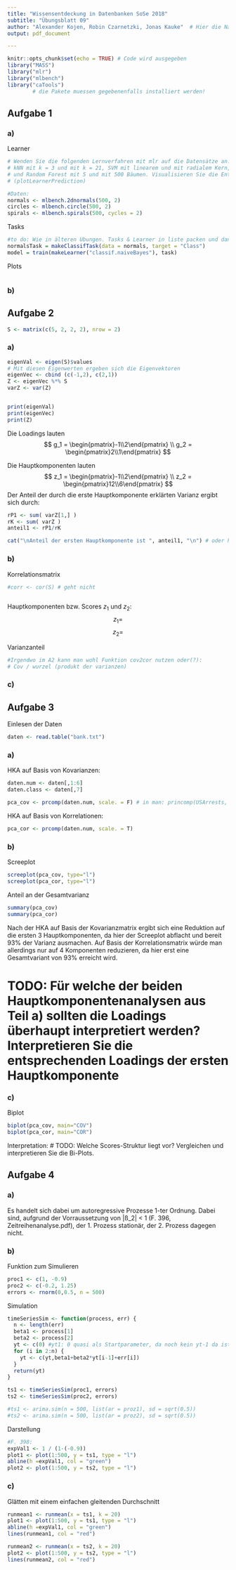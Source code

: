 ```yaml
---
title: "Wissensentdeckung in Datenbanken SoSe 2018"
subtitle: "Übungsblatt 09"
author: "Alexander Kojen, Robin Czarnetzki, Jonas Kauke"  # Hier die Namen aller Gruppenmitglieder eintragen!
output: pdf_document

---
```


```r
knitr::opts_chunk$set(echo = TRUE) # Code wird ausgegeben
library("MASS")
library("mlr")
library("mlbench")
library("caTools")
        # die Pakete muessen gegebenenfalls installiert werden!
```

## Aufgabe 1

### a)
Learner
```r
# Wenden Sie die folgenden Lernverfahren mit mlr auf die Datensätze an: Naive Bayes,
# kNN mit k = 3 und mit k = 21, SVM mit linearem und mit radialem Kern, AdaBoost, Entscheidungsbaum
# und Random Forest mit 5 und mit 500 Bäumen. Visualisieren Sie die Entscheidungsgrenzen
# (plotLearnerPrediction)

#Daten:
normals <- mlbench.2dnormals(500, 2)
circles <- mlbench.circle(500, 2)
spirals <- mlbench.spirals(500, cycles = 2)


```
Tasks
```r
#to do: Wie in älteren Übungen. Tasks & Learner in liste packen und dann (mit Schleife?) plotten 
normalsTask = makeClassifTask(data = normals, target = "Class")
model = train(makeLearner("classif.naiveBayes"), task)

```


Plots
```r

```


### b)




## Aufgabe 2
```r
S <- matrix(c(5, 2, 2, 2), nrow = 2)
```

### a)
```r
eigenVal <- eigen(S)$values
# Mit diesen Eigenwerten ergeben sich die Eigenvektoren
eigenVec <- cbind (c(-1,2), c(2,1))
Z <- eigenVec %*% S
varZ <- var(Z)


print(eigenVal)
print(eigenVec)
print(Z)
```
Die Loadings lauten
$$ 
g_1 = \begin{pmatrix}-1\\2\end{pmatrix} \\
g_2 = \begin{pmatrix}2\\1\end{pmatrix}
$$

Die Hauptkomponenten lauten
$$ 
z_1 = \begin{pmatrix}-1\\2\end{pmatrix} \\
z_2 = \begin{pmatrix}12\\6\end{pmatrix}
$$
Der Anteil der durch die erste Hauptkomponente erklärten Varianz ergibt sich durch:
```r
rP1 <- sum( varZ[1,] )
rK <- sum( varZ )
anteil1 <- rP1/rK

cat("\nAnteil der ersten Hauptkomponente ist ", anteil1, "\n") # oder hier schon geordnet?!

```




### b)
Korrelationsmatrix
```r

#corr <- cor(S) # geht nicht
```


```r
```
Hauptkomponenten bzw. Scores $z_1$ und $z_2$:
$$
z_1 = 
$$
$$
z_2 = 
$$

Varianzanteil
```r
#Irgendwo im A2 kann man wohl Funktion cov2cor nutzen oder(?):
# Cov / wurzel (produkt der varianzen)
```

### c)


## Aufgabe 3
Einlesen der Daten
```r
daten <- read.table("bank.txt")
```


### a)
HKA auf Basis von Kovarianzen:
```r
daten.num <- daten[,1:6]
daten.class <- daten[,7]

pca_cov <- prcomp(daten.num, scale. = F) # in man: princomp(USArrests, cor = TRUE) # =^= prcomp(USArrests, scale=TRUE)

```

HKA auf Basis von Korrelationen:
```r

pca_cor <- prcomp(daten.num, scale. = T)

```

### b)

Screeplot
```r

screeplot(pca_cov, type="l")
screeplot(pca_cor, type="l")

```

Anteil an der Gesamtvarianz
```r
summary(pca_cov)
summary(pca_cor)
```

Nach der HKA auf Basis der Kovarianzmatrix ergibt sich eine Reduktion auf die ersten 3 Hauptkomponenten, da hier der Screeplot abflacht und bereit 93% der Varianz ausmachen. Auf Basis der Korrelationsmatrix würde man allerdings nur auf 4 Komponenten reduzieren, da hier erst eine Gesamtvariant von 93% erreicht wird.

# TODO: Für welche der beiden Hauptkomponentenanalysen aus Teil a) sollten die Loadings überhaupt interpretiert werden? Interpretieren Sie die entsprechenden Loadings der ersten Hauptkomponente

### c)
Biplot
```r

biplot(pca_cov, main="COV")
biplot(pca_cor, main="COR")

```


Interpretation:
# TODO: Welche Scores-Struktur liegt vor? Vergleichen und interpretieren Sie die Bi-Plots.

## Aufgabe 4

### a)
Es handelt sich dabei um autoregressive Prozesse 1-ter Ordnung.
Dabei sind, aufgrund der Vorraussetzung von |ß_2| < 1 (F. 396, Zeitreihenanalyse.pdf), der 1. Prozess stationär, der 2. Prozess dagegen nicht.

### b)
Funktion zum Simulieren
```r
proc1 <- c(1, -0.9)
proc2 <- c(-0.2, 1.25)
errors <- rnorm(0,0.5, n = 500)
```

Simulation
```r
timeSeriesSim <- function(process, err) {
  n <- length(err)
  beta1 <- process[1]
  beta2 <- process[2]
  yt <- c(0) #yt1: 0 quasi als Startparameter, da noch kein yt-1 da ist.
  for (i in 2:n) {
    yt <- c(yt,beta1+beta2*yt[i-1]+err[i])
  }
  return(yt)
}

ts1 <- timeSeriesSim(proc1, errors)
ts2 <- timeSeriesSim(proc2, errors)

#ts1 <- arima.sim(n = 500, list(ar = proz1), sd = sqrt(0.5))
#ts2 <- arima.sim(n = 500, list(ar = proz2), sd = sqrt(0.5))

```

Darstellung
```r
#F. 398:
expVal1 <- 1 / (1-(-0.9))
plot1 <- plot(1:500, y = ts1, type = "l")
abline(h =expVal1, col = "green")
plot2 <- plot(1:500, y = ts2, type = "l")
```


### c)
Glätten mit einem einfachen gleitenden Durchschnitt
```r
runmean1 <- runmean(x = ts1, k = 20)
plot1 <- plot(1:500, y = ts1, type = "l")
abline(h =expVal1, col = "green")
lines(runmean1, col = "red")

runmean2 <- runmean(x = ts2, k = 20)
plot2 <- plot(1:500, y = ts2, type = "l")
lines(runmean2, col = "red")
```




